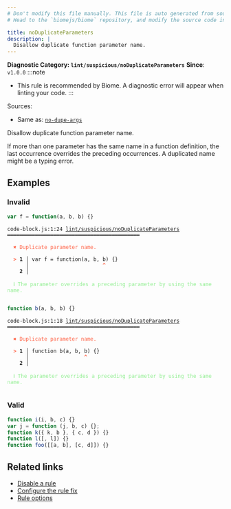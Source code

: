 ```yaml
---
# Don't modify this file manually. This file is auto generated from source, and you will lose your changes next time the website is built.
# Head to the `biomejs/biome` repository, and modify the source code in there.

title: noDuplicateParameters
description: |
  Disallow duplicate function parameter name.
---
```


**Diagnostic Category: `lint/suspicious/noDuplicateParameters`**
<Tabs>
<TabItem label="JavaScript (and super languages)" icon="seti:javascript">
**Since**: `v1.0.0`
:::note
- This rule is recommended by Biome. A diagnostic error will appear when linting your code.
:::

Sources: 
- Same as: <a href="https://eslint.org/docs/latest/rules/no-dupe-args" target="_blank"><code>no-dupe-args</code></a>

Disallow duplicate function parameter name.

If more than one parameter has the same name in a function definition,
the last occurrence overrides the preceding occurrences.
A duplicated name might be a typing error.

## Examples

### Invalid

```js
var f = function(a, b, b) {}
```

<pre class="language-text"><code class="language-text">code-block.js:1:24 <a href="https://biomejs.dev/linter/rules/no-duplicate-parameters">lint/suspicious/noDuplicateParameters</a> ━━━━━━━━━━━━━━━━━━━━━━━━━━━━━━━━━━━━━━━━━━━<br /><br />  <strong><span style="color: Tomato;">✖</span></strong> <span style="color: Tomato;">Duplicate parameter name.</span><br />  <br />  <strong><span style="color: Tomato;">&gt;</span></strong> <strong>1 │ </strong>var f = function(a, b, b) &#123;&#125;<br />   <strong>   │ </strong>                       <strong><span style="color: Tomato;">^</span></strong><br />    <strong>2 │ </strong><br />  <br />  <strong><span style="color: lightgreen;">ℹ</span></strong> <span style="color: lightgreen;">The parameter overrides a preceding parameter by using the same name.</span><br />  <br /></code></pre>

```js
function b(a, b, b) {}
```

<pre class="language-text"><code class="language-text">code-block.js:1:18 <a href="https://biomejs.dev/linter/rules/no-duplicate-parameters">lint/suspicious/noDuplicateParameters</a> ━━━━━━━━━━━━━━━━━━━━━━━━━━━━━━━━━━━━━━━━━━━<br /><br />  <strong><span style="color: Tomato;">✖</span></strong> <span style="color: Tomato;">Duplicate parameter name.</span><br />  <br />  <strong><span style="color: Tomato;">&gt;</span></strong> <strong>1 │ </strong>function b(a, b, b) &#123;&#125;<br />   <strong>   │ </strong>                 <strong><span style="color: Tomato;">^</span></strong><br />    <strong>2 │ </strong><br />  <br />  <strong><span style="color: lightgreen;">ℹ</span></strong> <span style="color: lightgreen;">The parameter overrides a preceding parameter by using the same name.</span><br />  <br /></code></pre>

### Valid

```js
function i(i, b, c) {}
var j = function (j, b, c) {};
function k({ k, b }, { c, d }) {}
function l([, l]) {}
function foo([[a, b], [c, d]]) {}
```

## Related links

- [Disable a rule](/linter/#disable-a-lint-rule)
- [Configure the rule fix](/linter#configure-the-rule-fix)
- [Rule options](/linter/#rule-options)

</TabItem>
</Tabs>

